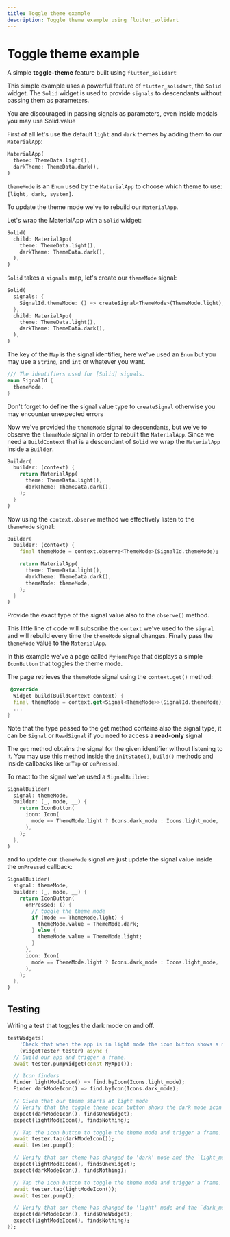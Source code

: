 ```yaml
---
title: Toggle theme example
description: Toggle theme example using flutter_solidart
---
```


# Toggle theme example

A simple __toggle-theme__ feature built using `flutter_solidart`

<Zapp id="github/nank1ro/solidart/tree/dev/examples/toggle_theme" />

This simple example uses a powerful feature of `flutter_solidart`, the `Solid` widget.
The `Solid` widget is used to provide `signals` to descendants without passing them as parameters.

<Warning>You are discouraged in passing signals as parameters, even inside modals you may use Solid.value</Warning>

First of all let's use the default `light` and `dark` themes by adding them to our `MaterialApp`:
```dart
MaterialApp(
  theme: ThemeData.light(),
  darkTheme: ThemeData.dark(),
)
```

`themeMode` is an `Enum` used by the `MaterialApp` to choose which theme to use: `[light, dark, system]`.

To update the theme mode we've to rebuild our `MaterialApp`.

Let's wrap the MaterialApp with a `Solid` widget:
```dart
Solid(
  child: MaterialApp(
    theme: ThemeData.light(),
    darkTheme: ThemeData.dark(),
  ),
)
```

`Solid` takes a `signals` map, let's create our `themeMode` signal:
```dart
Solid(
  signals: {
    SignalId.themeMode: () => createSignal<ThemeMode>(ThemeMode.light),
  },
  child: MaterialApp(
    theme: ThemeData.light(),
    darkTheme: ThemeData.dark(),
  ),
)
```

The key of the `Map` is the signal identifier, here we've used an `Enum` but you may use a `String`, and `int` or whatever you want.
```dart
/// The identifiers used for [Solid] signals.
enum SignalId {
  themeMode,
}
```

<Warning>Don't forget to define the signal value type to `createSignal` otherwise you may encounter unexpected errors</Warning>

Now we've provided the `themeMode` signal to descendants, but we've to observe the `themeMode` signal in order to rebuilt the `MaterialApp`.
Since we need a `BuildContext` that is a descendant of `Solid` we wrap the `MaterialApp` inside a `Builder`.

```dart
Builder(
  builder: (context) {
    return MaterialApp(
      theme: ThemeData.light(),
      darkTheme: ThemeData.dark(),
    );
  }
)
```

Now using the `context.observe` method we effectively listen to the `themeMode` signal:
```dart
Builder(
  builder: (context) {
    final themeMode = context.observe<ThemeMode>(SignalId.themeMode);

    return MaterialApp(
      theme: ThemeData.light(),
      darkTheme: ThemeData.dark(),
      themeMode: themeMode,
    );
  }
)
```

Provide the exact type of the signal value also to the `observe()` method. 

This little line of code will subscribe the `context` we've used to the `signal` and will rebuild every time the `themeMode` signal changes.
Finally pass the `themeMode` value to the `MaterialApp`.

In this example we've a page called `MyHomePage` that displays a simple `IconButton` that toggles the theme mode.

The page retrieves the `themeMode` signal using the `context.get()` method:
```dart
 @override
  Widget build(BuildContext context) {
  final themeMode = context.get<Signal<ThemeMode>>(SignalId.themeMode);
  ...
}
```

<Info>Note that the type passed to the get method contains also the signal type, it can be `Signal` or `ReadSignal` if you need to access a __read-only__ signal</Info>

The `get` method obtains the signal for the given identifier without listening to it. You may use this method inside the `initState()`, `build()` methods and inside callbacks like `onTap` or `onPressed`. 

To react to the signal we've used a `SignalBuilder`:
```dart
SignalBuilder(
  signal: themeMode,
  builder: (_, mode, __) {
    return IconButton(
      icon: Icon(
        mode == ThemeMode.light ? Icons.dark_mode : Icons.light_mode,
      ),
    );
  },
)
```

and to update our `themeMode` signal we just update the signal value inside the `onPressed` callback:
```dart
SignalBuilder(
  signal: themeMode,
  builder: (_, mode, __) {
    return IconButton(
      onPressed: () {
        // toggle the theme mode
        if (mode == ThemeMode.light) {
          themeMode.value = ThemeMode.dark;
        } else {
          themeMode.value = ThemeMode.light;
        }
      },
      icon: Icon(
        mode == ThemeMode.light ? Icons.dark_mode : Icons.light_mode,
      ),
    );
  },
)
```

## Testing

Writing a test that toggles the dark mode on and off.

```dart
testWidgets(
    'Check that when the app is in light mode the icon button shows a moon, while in dark mode it shows a sun',
    (WidgetTester tester) async {
  // Build our app and trigger a frame.
  await tester.pumpWidget(const MyApp());

  // Icon finders
  Finder lightModeIcon() => find.byIcon(Icons.light_mode);
  Finder darkModeIcon() => find.byIcon(Icons.dark_mode);

  // Given that our theme starts at light mode
  // Verify that the toggle theme icon button shows the dark mode icon
  expect(darkModeIcon(), findsOneWidget);
  expect(lightModeIcon(), findsNothing);

  // Tap the icon button to toggle the theme mode and trigger a frame.
  await tester.tap(darkModeIcon());
  await tester.pump();

  // Verify that our theme has changed to 'dark' mode and the `light_mode` icon should be shown
  expect(lightModeIcon(), findsOneWidget);
  expect(darkModeIcon(), findsNothing);

  // Tap the icon button to toggle the theme mode and trigger a frame.
  await tester.tap(lightModeIcon());
  await tester.pump();

  // Verify that our theme has changed to 'light' mode and the `dark_mode` icon should be shown
  expect(darkModeIcon(), findsOneWidget);
  expect(lightModeIcon(), findsNothing);
});
```
